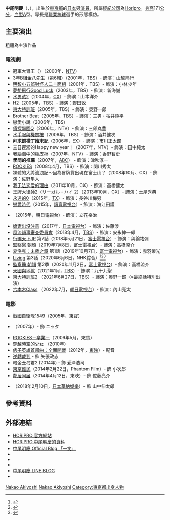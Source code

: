 
{{藝人
| 姓名 = 中尾明慶
| 類型 = 男演員
| 圖片 = 
| 圖片簡介 = 
| 圖片尺寸 = 
| 外文名   = {{lang|ja|中尾 明慶}}
| 外文     = ja
| 羅馬拼音 = Nakao Akiyoshi
| 英文名 = 
| 綽號 = 
| 出生日期 = {{birth_date_and_age|1988|6|30}}
| 出生地點 = {{flag|Japan|1988}}[[東京都|東京都]][[中野區|中野區]]
| 國籍 = {{JPN}}
| 逝世 = 
| 配偶 = {{marriage|[[仲里依紗|仲里依紗]]|Apr 18, 2013}}
| 兒女 = 兒子（{{age|2013|10|4}}歲）
| 音樂類型 = 
| 職業 = [[演員|演員]]、[[聲優|聲優]]、[[小說家|小說家]]、[[YouTuber|YouTuber]]
| 出道日期 = {{start date and age|2000}}
| 活躍年代 = 2000年至今
| 唱片公司 = 
| 經紀公司 = [[Horipro|Horipro]]
| 相關團體 = 
| 網站 = {{Official|https://www.horipro.co.jp/nakaoakiyoshi/}}
| imdb = 1885802
}}
{{Infobox YouTube personality
| name = 中尾明慶
| channel_url = UCqlS-_VjKVfHmNYzbYVcN7w
| channel_display_name= 中尾明慶のきつねさーん 
| years_active = [[2020年|2020年]] -
| genre = [[日常|日常]]、[[娛樂|娛樂]]
| subscribers = 45萬人
| views = 55,363,377次
| stats_update = {{dts|2021-04-26}}
| silver_button = yes
| silver_year = 2020
| gold_button =
| gold_year = <!-- 登録者数100万人達成年 -->
| diamond_button =
| diamond_year = <!-- 登録者数1000万人達成年 -->
| ruby_button =
| ruby_year = <!-- 登録者数5000万人達成年 -->
}}
{{Japanese|japanese=中尾 明慶|kana=なかお あきよし|romaji=Nakao Akiyoshi}}

'''中尾明慶'''（{{jpn|j=中尾 明慶|hg=なかお あきよし|rm=Nakao Akiyoshi}}，{{bd|1988年|6月30日|catIdx=Nakao Akiyoshi}}），出生於[[東京都|東京都]]的[[日本|日本]]男[[演員|演員]]，所屬[[經紀公司|經紀公司]]為[[Horipro|Horipro]]。[[身高|身高]]171[[公分|公分]]，[[血型|血型]]A型。專長是[[職業棒球|職業棒球]]選手的形態模仿。

==主要演出==
粗體為主演作品
===電視劇===
* 冠軍大胃王（{{lang|ja|フードファイト}}）（2000年、[[日本電視台|NTV]]）
* [[3年B組金八先生|3年B組金八先生]]（第6輯）（2001年，[[TBS電視台|TBS]]）- 飾演：山越祟行
* [[明智小五郎對怪人二十面相|明智小五郎對怪人二十面相]]（2001年，TBS）- 飾演：小林少年
* [[夢想飛行Good_Luck|夢想飛行Good Luck]]（2003年，TBS）- 飾演：新海誠
* [[五個撲水的少年#水男孩2|水男孩2]]（2004年，[[富士电视台|CX]]）- 飾演：山本洋介
* [[H2|H2]]（2005年，TBS）- 飾演：野田敦
* [[東大特訓班|東大特訓班]]（2005年，TBS）- 飾演：奥野一郎
* Brother Beat（2005年，TBS）- 飾演：三男・桜井純平
* 戀愛小說（2006年，TBS）
* [[偵探學園Q|偵探學園Q]]（2006年，NTV）- 飾演：三郎丸豊
* [[水手服與機關槍|水手服與機關槍]]（2006年，TBS）- 飾演：酒井健次
* '''拜求舖橫丁始末記'''（2006年，[[朝日電視台|EX]]）- 飾演：市川正太郎
* 三日遲滯的Happy new year！（2007年，NTV）- 飾演：田中純太
* 我腦海中的橡皮擦（2007年，NTV）- 飾演：香野智史
* '''學問的推薦'''（2007年，[[朝日放送|ABC]]） - 飾演：津吹淳一  
* [[ROOKIES|ROOKIES]]（2008年4月，TBS）- 飾演：関川秀太
* 裸體的大將流浪記〜因為冒牌貨出現在富士山？（2008年10月、CX）- 飾演：佐野隼人
* [[我无法恋爱的理由|我无法恋爱的理由]]（2011年10月，CX）- 飾演：高桥健太
* [[王牌大律師|王牌大律師2]]（リーガル・ハイ 2）（2013年10月，CX）- 飾演：土屋秀典
* [[永遠的0#電視劇|永遠的0]]（2015年，[[東京電視台|TX]]）- 飾演：長谷川梅男
* [[戀愛時代_(2015年電視劇)|戀愛時代]]（2015年，[[讀賣電視台|讀賣電視台]]）- 飾演：海江田護
* {{link-ja|黑服物語|黒服物語}}（2015年，朝日電視台）- 飾演：立花裕治
* [[嬌妻出沒注意|嬌妻出沒注意]]（2017年，[[日本電視台|日本電視台]]）- 飾演：佐藤涉
* [[風流韻事審查委員會|風流韻事審查委員會]]（2018年4月，[[TBS電視台|TBS]]）- 飾演：安永紳一郎
* [[行骗天下JP|行骗天下JP]] 第7話（2018年5月21日，[[富士電視台|富士電視台]]）- 飾演：與論祐彌
* [[監察醫_朝顏|監察醫 朝顏]]（2019年7月8日，[[富士電視台|富士電視台]]）- 飾演：高橋涼介
* [[夏洛克：未敘之章|夏洛克：未敘之章]] 第1話（2019年10月7日，[[富士電視台|富士電視台]]）- 飾演：赤羽榮光
* [[Living|Living]] 第3話（2020年6月6日，NHK綜合）<ref name="nhkdrama20200519">{{Cite web |date=2020-05-19 |url=https://www.nhk.or.jp/dramatopics-blog/20000/429421.html |script-title=ja:「リモートドラマ Living」リモートドラマの新作・制作決定! |work={{lang|ja|ドラマトピックス - NHKドラマ}} |publisher=[[日本放送協会|日本放送協会]] |accessdate=2020-05-20 |archive-date=2020-10-30 |archive-url=https://web.archive.org/web/20201030190555/https://www.nhk.or.jp/dramatopics-blog/20000/429421.html |dead-url=no }}</ref><ref name="nhk_pr20200519">{{Cite web |date=2020-05-19 |url=https://www6.nhk.or.jp/nhkpr/post/original.html?i=23542 |script-title=ja:“家族”を演じるのは、家族。 ファンタジーなリモートドラマに挑戦! |website=NHK_PR |publisher=[[日本放送協会|日本放送協会]] |accessdate=2020-05-20 |archive-date=2020-12-02 |archive-url=https://web.archive.org/web/20201202155603/https://www6.nhk.or.jp/nhkpr/post/original.html?i=23542 |dead-url=no }}</ref><ref name="hochi50291">{{Cite news|url=https://hochi.news/articles/20200519-OHT1T50291.html|script-title=ja:広瀬アリス、すず姉妹　ドラマ初共演　永山瑛太、絢斗兄弟も…NHK30日から放送「Living」で実際の間柄演じる|newspaper=[[體育報知|體育報知]]|publisher=[[報知新聞社|報知新聞社]]|date=2020-05-20|accessdate=2020-05-20|archive-date=2020-07-19|archive-url=https://web.archive.org/web/20200719085059/https://hochi.news/articles/20200519-OHT1T50291.html|dead-url=no}}</ref>
* [[監察醫_朝顏|監察醫 朝顏]] 第2季（2020年11月2日，[[富士電視台|富士電視台]]）- 飾演：高橋涼介
*[[天國與地獄～瘋狂的2人～|天國與地獄]]（2021年1月，[[TBS電視台|TBS]]）- 飾演：九十九聖
*[[東大特訓班_(電視劇)#第二季|東大特訓班2]] （2021年6月27日，[[TBS電視台|TBS]]）- 飾演：奧野一郎（※最終話特別出演）
*[[六本木Class|六本木Class]] （2022年7月，[[朝日電視台|朝日電視台]]）- 飾演：內山亮太

===電影===
* [[戰國自衛隊1549|戰國自衛隊1549]]（2005年，[[東寶|東寶]]）
* {{link-ja|Captain Tokyo|キャプテントキオ}}（2007年）- 飾 ニッタ
* [[ROOKIES#電影|ROOKIES－卒業－]]（2009年5月，東寶）
* [[穿越時空的少女|穿越時空的少女]] （2010年）
* [[痞子英雄首部曲：全面開戰|痞子英雄首部曲：全面開戰]]（2012年，[[東映|東映]]）- 配音
* [[逆轉裁判#電影|逆轉裁判]] - 飾 矢張政志
* 暗金丑岛君2 (2014年) - 飾 爱泽浩司
* [[東京難民|東京難民]]（2014年2月22日，Phantom Film）- 飾 小次郎
* [[鄰居同居|鄰居同居]]（2014年4月12日，東映）- 飾 佐藤亮介
* {{link-ja|今夜，在浪漫劇場與你相遇|今夜、ロマンス劇場で}}（2018年2月10日，[[日本華納娛樂|日本華納娛樂]]）- 飾 山中伸太郎

== 參考資料 ==
<references />

==外部連結==
* [https://web.archive.org/web/20080505064651/http://www.horipro.co.jp/hm/nakao/ HORIPRO 官方網站]
* [https://www.horipro.co.jp/nakaoakiyoshi/ HORIPRO 中尾明慶的資料] {{Wayback|url=http://www.horipro.co.jp/talent/PM033/ |date=20140723141401}}
* [http://ameblo.jp/nakaoakiyoshi/ 中尾明慶 Official Blog 「一笑」] {{Wayback|url=http://ameblo.jp/nakaoakiyoshi/ |date=20170216221804}}
* {{Facebook|akiyoshi0630nakao}}
* {{Instagram|akiyoshi0630nakao}}
* {{YouTube|channel=UCqlS-_VjKVfHmNYzbYVcN7w}}
* [https://lineblog.me/nakaoakiyoshi/ 中尾明慶 LINE BLOG]{{Wayback|url=https://lineblog.me/nakaoakiyoshi/}}
* {{IMDB name|id=1885802}}

[[Category:日本男演員|Nakao Akiyoshi]]
[[Category:Horipro|Nakao Akiyoshi]]
[[Category:東京都出身人物|Category:東京都出身人物]]
